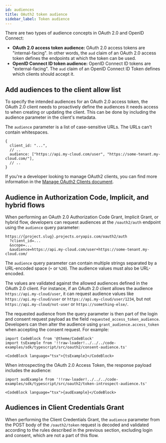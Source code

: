 ```yaml
---
id: audiences
title: OAuth2 token audience
sidebar_label: Token audience
---
```


There are two types of audience concepts in OAuth 2.0 and OpenID Connect:

- **OAuth 2.0 access token audience:** OAuth 2.0 access tokens are "internal-facing". In other words, the `aud` claim of an OAuth
  2.0 access token defines the endpoints at which the token can be used.
- **OpenID Connect ID token audience:** OpenID Connect ID tokens are "external-facing". The `aud` claim of an OpenID Connect ID
  Token defines which clients should accept it.

## Add audiences to the client allow list

To specify the intended audiences for an OAuth 2.0 access token, the OAuth 2.0 client needs to proactively define the audiences it
needs access to when creating or updating the client. This can be done by including the audience parameter in the client's
metadata.

The `audience` parameter is a list of case-sensitive URLs. The URLs can't contain whitespaces.

```json5
{
  client_id: "...",
  // ..
  audience: ["https://api.my-cloud.com/user", "https://some-tenant.my-cloud.com/"],
  // ..
}
```

If you're a developer looking to manage OAuth2 clients, you can find more information in the
[Manage OAuth2 Clients document](./oauth2-clients.mdx).

## Audience in Authorization Code, Implicit, and hybrid flows

When performing an OAuth 2.0 Authorization Code Grant, Implicit Grant, or hybrid flow, developers can request audiences at the
`/oauth2/auth` endpoint using the `audience` query parameter:

```text
https://{project.slug}.projects.oryapis.com/oauth2/auth
  ?client_id=...
  &scope=...
  &audience=https://api.my-cloud.com/user+https://some-tenant.my-cloud.com/
```

The `audience` query parameter can contain multiple strings separated by a URL-encoded space (`+` or `%20`). The audience values
must also be URL-encoded.

The values are validated against the allowed audiences defined in the OAuth 2.0 client. For instance, if an OAuth 2.0 client
allows the audience `https://api.my-cloud/user`, it can request audience values like `https://api.my-cloud/user` or
`https://api.my-cloud/user/1234`, but not `https://api.my-cloud/not-user` or `https://something-else/`.

The requested audience from the query parameter is then part of the login and consent request payload as the field
`requested_access_token_audience`. Developers can then alter the audience using `grant_audience.access_token` when accepting the
consent request. For example:

```mdx-code-block
import CodeBlock from '@theme/CodeBlock'
import tsExample from '!!raw-loader!../../../code-examples/sdk/typescript/src/oauth2/consent-audience.ts'

<CodeBlock language="tsx">{tsExample}</CodeBlock>
```

When introspecting the OAuth 2.0 Access Token, the response payload includes the audience:

```mdx-code-block
import audExample from '!!raw-loader!../../../code-examples/sdk/typescript/src/oauth2/token-introspect-audience.ts'

<CodeBlock language="tsx">{audExample}</CodeBlock>
```

## Audiences in Client Credentials Grant

When performing the Client Credentials Grant, the `audience` parameter from the POST body of the `/oauth2/token` request is
decoded and validated according to the rules described in the previous section, excluding login and consent, which are not a part
of this flow.

